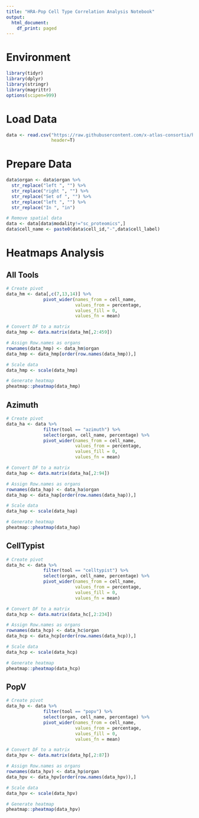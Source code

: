```yaml
---
title: "HRA-Pop Cell Type Correlation Analysis Notebook"
output:
  html_document:
    df_print: paged
---
```


# Environment

```r
library(tidyr)
library(dplyr)
library(stringr)
library(magrittr)
options(scipen=999)
```
 
# Load Data

```r
data <- read.csv("https://raw.githubusercontent.com/x-atlas-consortia/hra-pop/main/output-data/v0.9.0/reports/atlas/validation-v5.csv",
                 header=T)
```

# Prepare Data

```r
data$organ <- data$organ %>%
  str_replace("left ", "") %>%
  str_replace("right ", "") %>%
  str_replace("Set of ", "") %>%
  str_replace("left ", "") %>%
  str_replace("In ", "in")

# Remove spatial data
data <- data[data$modality!="sc_proteomics",]
data$cell_name <- paste0(data$cell_id,"-",data$cell_label)

```

# Heatmaps Analysis

## All Tools

```r
# Create pivot
data_hm <- data[,c(7,13,14)] %>% 
              pivot_wider(names_from = cell_name,
                          values_from = percentage,
                          values_fill = 0,
                          values_fn = mean)

# Convert DF to a matrix
data_hmp <- data.matrix(data_hm[,2:459])

# Assign Row.names as organs
rownames(data_hmp) <- data_hm$organ 
data_hmp <- data_hmp[order(row.names(data_hmp)),]

# Scale data
data_hmp <- scale(data_hmp)

# Generate heatmap
pheatmap::pheatmap(data_hmp)
```

## Azimuth

```r
# Create pivot
data_ha <- data %>% 
              filter(tool == "azimuth") %>%
              select(organ, cell_name, percentage) %>%
              pivot_wider(names_from = cell_name,
                          values_from = percentage,
                          values_fill = 0,
                          values_fn = mean)

# Convert DF to a matrix
data_hap <- data.matrix(data_ha[,2:94])

# Assign Row.names as organs
rownames(data_hap) <- data_ha$organ 
data_hap <- data_hap[order(row.names(data_hap)),]

# Scale data
data_hap <- scale(data_hap)

# Generate heatmap
pheatmap::pheatmap(data_hap)
```

## CellTypist

```r
# Create pivot
data_hc <- data %>% 
              filter(tool == "celltypist") %>%
              select(organ, cell_name, percentage) %>%
              pivot_wider(names_from = cell_name,
                          values_from = percentage,
                          values_fill = 0,
                          values_fn = mean)

# Convert DF to a matrix
data_hcp <- data.matrix(data_hc[,2:234])

# Assign Row.names as organs
rownames(data_hcp) <- data_hc$organ 
data_hcp <- data_hcp[order(row.names(data_hcp)),]

# Scale data
data_hcp <- scale(data_hcp)

# Generate heatmap
pheatmap::pheatmap(data_hcp)
```

## PopV

```r
# Create pivot
data_hp <- data %>% 
              filter(tool == "popv") %>%
              select(organ, cell_name, percentage) %>%
              pivot_wider(names_from = cell_name,
                          values_from = percentage,
                          values_fill = 0,
                          values_fn = mean)

# Convert DF to a matrix
data_hpv <- data.matrix(data_hp[,2:87])

# Assign Row.names as organs
rownames(data_hpv) <- data_hp$organ 
data_hpv <- data_hpv[order(row.names(data_hpv)),]

# Scale data
data_hpv <- scale(data_hpv)

# Generate heatmap
pheatmap::pheatmap(data_hpv)
```